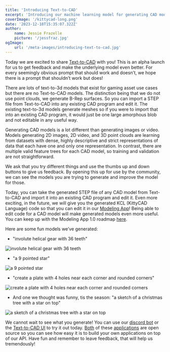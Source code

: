 ```yaml
---
title: 'Introducing Text-to-CAD'
excerpt: 'Introducing our machine learning model for generating CAD models from a text prompt.'
coverImage: '/kittycad-long.png'
date: '2023-12-18T15:35:07.322Z'
author:
    name: Jessie Frazelle
    picture: '/jessfraz.jpg'
ogImage:
    url: '/meta-images/introducing-text-to-cad.jpg'
---
```


Today we are excited to share [Text-to-CAD](https://text-to-cad.zoo.dev) with you! 
This is an alpha launch for us to 
get feedback and make the underlying model even better. For every seemingly 
obvious prompt that should work and doesn’t, we hope there is a prompt that
shouldn’t work but does!

There are lots of text-to-3d models that exist for gaming asset use cases but
there are no Text-to-CAD models. The distinction being that we do not use point
clouds, we generate B-Rep surfaces. So you can import a STEP file from Text-to-CAD
into any existing CAD program and edit it. The existing text-to-3d models 
generate meshes so if you were to import that into an existing CAD program,
it would just be one large amorphous blob and not editable in any useful way.

Generating CAD models is a lot different than generating images or video. Models
generating 2D images, 2D video, and 3D point clouds are learning from datasets
with dense, highly descriptive and strict representations of data that each
have one and only one representation. In contrast, there are multiple valid
feature trees for each CAD model, so training and validation are not 
straightforward.

We ask that you try different things and use the thumbs up and down buttons 
to give us feedback. By opening this up for use by the community, we can see 
the models you are trying to generate and improve the model for those.

Today, you can take the generated STEP file of any CAD model from Text-to-CAD 
and import it into an existing CAD program and edit it. Even more exciting, in 
the future, we will give you the generated KCL (KittyCAD Language) code so that
you can edit it in our [Modeling App](https://kittycad.io/modeling-app/download)!
Being able to edit code for a CAD model
will make generated models even more useful. You can keep up with the Modeling
App 1.0 roadmap [here](https://github.com/KittyCAD/modeling-app/issues/729).

Here are some fun models we’ve generated:

- "involute helical gear with 36 teeth"

![involute helical gear with 36 teeth](/images/text-to-cad/gear.png)

- "a 9 pointed star"

![a 9 pointed star](/images/text-to-cad/star.png)

- "create a plate with 4 holes near each corner and rounded corners"

![create a plate with 4 holes near each corner and rounded corners](/images/text-to-cad/plate.png)

- And one we thought was funny, tis the season: "a sketch of a christmas tree with a star on top"

![a sketch of a christmas tree with a star on top](/images/text-to-cad/tree.png)

We cannot wait to see what you generate! You can use our 
[discord bot](https://discord.gg/JQEpHR7Nt2) or the 
[Text-to-CAD UI](https://text-to-cad.zoo.dev) to try it out today.
[Both](https://github.com/KittyCAD/text-to-cad-ui) of 
these [applications](https://github.com/KittyCAD/text-to-cad-discord-bot) are 
open source so you can see how easy it is to build your 
own applications on top of our API. Have fun and remember to leave feedback, 
that will help us tremendously!



